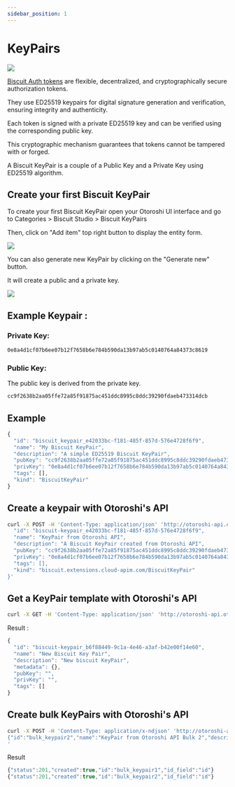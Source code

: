 ```yaml
---
sidebar_position: 1
---
```



# KeyPairs

![](/img/undraw_fingerprint.svg)

[Biscuit Auth tokens](https://doc.biscuitsec.org/) are flexible, decentralized, and cryptographically secure authorization tokens. 

They use ED25519 keypairs for digital signature generation and verification, ensuring integrity and authenticity.

Each token is signed with a private ED25519 key and can be verified using the corresponding public key. 

This cryptographic mechanism guarantees that tokens cannot be tampered with or forged.

A Biscuit KeyPair is a couple of a Public Key and a Private Key using ED25519 algorithm.

## Create your first Biscuit KeyPair

To create your first Biscuit KeyPair open your Otoroshi UI interface and go to Categories > Biscuit Studio > Biscuit KeyPairs

Then, click on "Add item" top right button to display the entity form.

![](/screenshots/biscuit-keypair-creation.png)

You can also generate new KeyPair by clicking on the "Generate new" button.

It will create a public and a private key.

![](/screenshots/biscuit-keypair-creation-generate-new.png)

## Example Keypair :

### Private Key:
```txt
0e8a4d1cf07b6ee07b12f7658b6e784b590da13b97ab5c0140764a84373c8619
```

### Public Key:
The public key is derived from the private key.

```txt
cc9f2638b2aa05ffe72a85f91875ac451ddc8995c8ddc39290fdaeb473314dcb
```

## Example

```javascript
{
  "id": "biscuit_keypair_e42033bc-f181-485f-857d-576e4728f6f9",
  "name": "My Biscuit KeyPair",
  "description": "A simple ED25519 Biscuit KeyPair",
  "pubKey": "cc9f2638b2aa05ffe72a85f91875ac451ddc8995c8ddc39290fdaeb473314dcb",
  "privKey": "0e8a4d1cf07b6ee07b12f7658b6e784b590da13b97ab5c0140764a84373c8619",
  "tags": [],
  "kind": "BiscuitKeyPair"
}
```

## Create a keypair with Otoroshi's API
```bash 
curl -X POST -H 'Content-Type: application/json' 'http://otoroshi-api.oto.tools:8080/apis/biscuit.extensions.cloud-apim.com/v1/biscuit-keypairs' -u admin-api-apikey-id:admin-api-apikey-secret -d '{
  "id": "biscuit-keypair_e42033bc-f181-485f-857d-576e4728f6f9",
  "name": "KeyPair from Otoroshi API",
  "description": "A Biscuit KeyPair created from Otoroshi API",
  "pubKey": "cc9f2638b2aa05ffe72a85f91875ac451ddc8995c8ddc39290fdaeb473314dcb",
  "privKey": "0e8a4d1cf07b6ee07b12f7658b6e784b590da13b97ab5c0140764a84373c8619",
  "tags": [],
  "kind": "biscuit.extensions.cloud-apim.com/BiscuitKeyPair"
}'
```

## Get a KeyPair template with Otoroshi's API
```bash 
curl -X GET -H 'Content-Type: application/json' 'http://otoroshi-api.oto.tools:8080/apis/biscuit.extensions.cloud-apim.com/v1/biscuit-keypairs/_template' -u admin-api-apikey-id:admin-api-apikey-secret
```

Result : 
```js
{
  "id": "biscuit-keypair_b6f88449-9c1a-4e46-a3af-b42e00f14e60",
  "name": "New Biscuit Key Pair",
  "description": "New biscuit KeyPair",
  "metadata": {},
  "pubKey": "",
  "privKey": "",
  "tags": []
}
```

## Create bulk KeyPairs with Otoroshi's API
```bash 
curl -X POST -H 'Content-Type: application/x-ndjson' 'http://otoroshi-api.oto.tools:8080/apis/biscuit.extensions.cloud-apim.com/v1/biscuit-keypairs/_bulk' -u admin-api-apikey-id:admin-api-apikey-secret -d '{"id":"bulk_keypair1","name":"KeyPair from Otoroshi API Bulk 1","description":"A Biscuit KeyPair created from Otoroshi API","pubKey":"cc9f2638b2aa05ffe72a85f91875ac451ddc8995c8ddc39290fdaeb473314dcb","privKey":"0e8a4d1cf07b6ee07b12f7658b6e784b590da13b97ab5c0140764a84373c8619","tags":[],"kind":"biscuit.extensions.cloud-apim.com/BiscuitKeyPair"}
{"id":"bulk_keypair2","name":"KeyPair from Otoroshi API Bulk 2","description":"A Biscuit KeyPair created from Otoroshi API","pubKey":"cc9f2638b2aa05ffe72a85f91875ac451ddc8995c8ddc39290fdaeb473314dcb","privKey":"0e8a4d1cf07b6ee07b12f7658b6e784b590da13b97ab5c0140764a84373c8619","tags":[],"kind":"biscuit.extensions.cloud-apim.com/BiscuitKeyPair"}
'
```

Result

```js
{"status":201,"created":true,"id":"bulk_keypair1","id_field":"id"}
{"status":201,"created":true,"id":"bulk_keypair2","id_field":"id"}
```